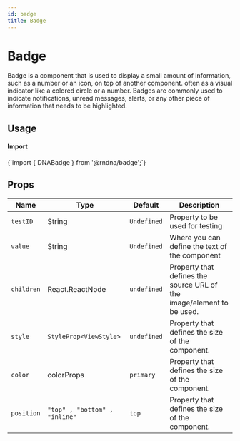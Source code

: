```yaml
---
id: badge
title: Badge
---
```



# Badge

Badge is a component that is used to display a small amount of information, such as a number or an icon, on top of another component. often as a visual indicator like a colored circle or a number. Badges are commonly used to indicate notifications, unread messages, alerts, or any other piece of information that needs to be highlighted.

## Usage

<div class="row inline-flex-center items-center">
  <div class="col col--3">
    <h4>Import</h4>
  </div>
  <div class="col col--9">
    <CodeBlock>{`import { DNABadge } from '@rndna/badge';`}</CodeBlock>
  </div>
</div>

## Props

<div class='table-responsive'>

| Name                    | Type                                                       | Default                                           | Description                                                                             |
| ----------------------- | ---------------------------------------------------------- | ------------------------------------------------- | ----------------------------------------------------------------------------------------|
| `testID`                | String                                                     | `Undefined`                                       | Property to be used for testing                                                         |
| `value`                 | String                                                     | `Undefined`                                       | Where you can define the text of the component                                   |
| `children`              | React.ReactNode                                            | `undefined`                                       | Property that defines the source URL of the image/element to be used.                   |
| `style`                 | `StyleProp<ViewStyle>   `                                  | `undefined`                                       | Property that defines the size of the component.                                        |
| `color`                 | colorProps                                                 | `primary`                                         | Property that defines the size of the component.                                        |
| `position`              | `"top" , "bottom" , "inline"    `                          | `top`                                             | Property that defines the size of the component.                                        |
</div>


